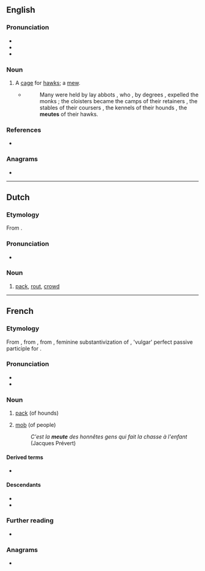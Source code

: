 {{also|Meute}}
==English==

===Pronunciation===
* {{IPA|en|/mjuːt/}}
* {{rhymes|en|uːt|s=1}}
* {{hmp|en|mute}}

===Noun===
{{en-noun}}

# A [[cage]] for [[hawk]]s; a [[mew]].
#* {{RQ:Milman Latin}}
#*:Many were held by lay abbots , who , by degrees , expelled the monks ; the cloisters became the camps of their retainers , the stables of their coursers , the kennels of their hounds , the '''meutes''' of their hawks.

===References===
* {{R:Webster 1913}}

===Anagrams===
* {{anagrams|en|a=eemtu|mute e}}

----

==Dutch==

===Etymology===
From {{bor|nl|fr|meute}}.

===Pronunciation===
* {{audio|nl|Nl-meute.ogg|Audio}}

===Noun===
{{nl-noun|f|-en|pl2=-s|-}}

# [[pack]], [[rout]], [[crowd]]

----

==French==

===Etymology===
From {{inh|fr|frm|meute}}, from {{m|fro|muete}}, from {{inh|fr|la|*movita}}, feminine substantivization of {{der|fr|la|*movitus}}, 'vulgar' perfect passive participle for {{m|la|moveō|t=move}}.

===Pronunciation===
* {{fr-IPA}}
* {{audio|fr|LL-Q150 (fra)-DSwissK-meute.wav|Audio}}

===Noun===
{{fr-noun|f}}

# {{lb|fr|hunting}} [[pack]] (of hounds)
# [[mob]] (of people)
#: ''C'est la '''meute''' des honnêtes gens qui fait la chasse à l'enfant'' (Jacques Prévert)

====Derived terms====
* {{l|fr|mutin}}

====Descendants====
* {{desc|nl|meute|bor=1}}
* {{desc|de|Meute|bor=1}}

===Further reading===
* {{R:TLFi}}

===Anagrams===
* {{l|fr|émeut}}